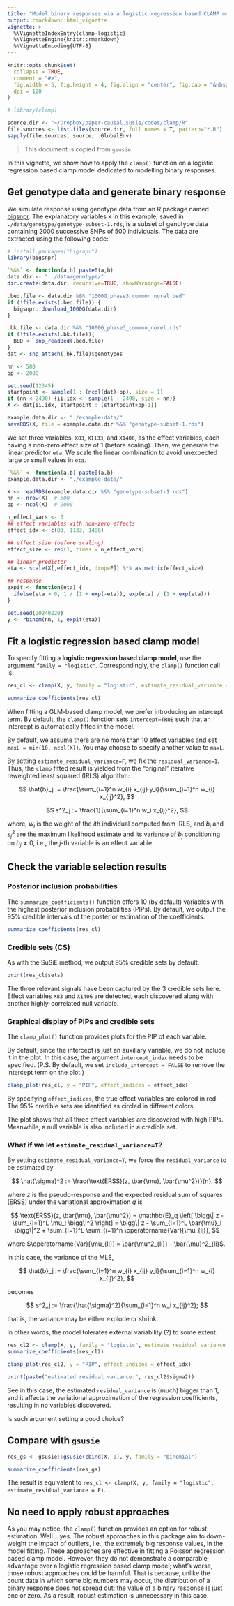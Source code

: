 ```yaml
---
title: "Model binary responses via a logistic regression based CLAMP model"
output: rmarkdown::html_vignette
vignette: >
  %\VignetteIndexEntry{clamp-logistic}
  %\VignetteEngine{knitr::rmarkdown}
  %\VignetteEncoding{UTF-8}
---
```


```r
knitr::opts_chunk$set(
  collapse = TRUE,
  comment = "#>",
  fig.width = 5, fig.height = 4, fig.align = "center", fig.cap = "&nbsp;", 
  dpi = 120
)
```

```r
# library(clamp)

source.dir <- "~/Dropbox/paper-causal.susie/codes/clamp/R"
file.sources <- list.files(source.dir, full.names = T, pattern="*.R")
sapply(file.sources, source, .GlobalEnv)
```

> This document is copied from `gsusie`. 

In this vignette, we show how to apply the `clamp()` function on a logistic
regression based clamp model dedicated to modelling binary responses.

## Get genotype data and generate binary response

We simulate response using genotype data from an R package named
[bigsnpr](https://github.com/privefl/bigsnpr/). 
The explanatory variables `X` in this example, 
saved in `./data/genotype/genotype-subset-1.rds`, 
is a subset of genotype data containing 2000 successive SNPs of 500 individuals. 
The data are extracted using the following code: 

```r
# install.packages("bigsnpr")
library(bigsnpr)

`%&%` <- function(a,b) paste0(a,b)
data.dir <- "../data/genotype/"
dir.create(data.dir, recursive=TRUE, showWarnings=FALSE)

.bed.file <- data.dir %&% "1000G_phase3_common_norel.bed"
if (!file.exists(.bed.file)) {
  bigsnpr::download_1000G(data.dir)
}

.bk.file <- data.dir %&% "1000G_phase3_common_norel.rds"
if (!file.exists(.bk.file)){
  BED <- snp_readBed(.bed.file)
}
dat <- snp_attach(.bk.file)$genotypes

nn <- 500
pp <- 2000

set.seed(12345)
startpoint <- sample(1 : (ncol(dat)-pp), size = 1)
if (nn < 2490) {ii.idx <- sample(1 : 2490, size = nn)}
X <- dat[ii.idx, startpoint : (startpoint+pp-1)]

example.data.dir <- "./example-data/"
saveRDS(X, file = example.data.dir %&% "genotype-subset-1.rds")
```


We set three variables, `X83`, `X1133`, and `X1406`, as 
the effect variables, each having a non-zero
effect size of 1 (before scaling). 
Then, we generate the linear predictor `eta`. 
We scale the linear combination to avoid unexpected large or 
small values in `eta`. 

```r
`%&%` <- function(a,b) paste0(a,b)
example.data.dir <- "./example-data/"

X <- readRDS(example.data.dir %&% "genotype-subset-1.rds")
nn <- nrow(X)  # 500
pp <- ncol(X)  # 2000

n_effect_vars <- 3
## effect variables with non-zero effects
effect_idx <- c(83, 1133, 1406)

## effect size (before scaling)
effect_size <- rep(1, times = n_effect_vars)

## linear predictor
eta <- scale(X[,effect_idx, drop=F]) %*% as.matrix(effect_size)

## response
expit <- function(eta) {
  ifelse(eta > 0, 1 / (1 + exp(-eta)), exp(eta) / (1 + exp(eta)))
}

set.seed(20240220)
y <- rbinom(nn, 1, expit(eta))
```

## Fit a logistic regression based clamp model

To specify fitting a **logistic regression based clamp model**, 
use the argument `family = "logistic"`. Correspondingly, the
`clamp()` function call is:

```r
res_cl <- clamp(X, y, family = "logistic", estimate_residual_variance = F)
```

```r
summarize_coefficients(res_cl)
```

When fitting a GLM-based clamp model, we prefer introducing an intercept term. 
By default, the `clamp()` function sets `intercept=TRUE` 
such that an intercept is automatically fitted in the model. 


By default, we assume there are no more than 10 effect variables
and set `maxL = min(10, ncol(X))`. You may choose to specify another
value to `maxL`.

By setting `estimate_residual_variance=F`, we fix the `residual_variance=1`.
Thus, the `clamp` fitted result is yielded from the "original" iterative 
reweighted least squared (IRLS) algorithm: 

$$
\hat{b}_j := \frac{\sum_{i=1}^n w_{i} x_{ij} y_i}{\sum_{i=1}^n w_{i} x_{ij}^2},
$$

$$
s^2_j := \frac{1}{\sum_{i=1}^n w_i x_{ij}^2},
$$

where, $w_{i}$ is the weight of the $i$th individual computed from IRLS, 
and $\hat{b}_j$ and $s_j^2$ are the maximum likelihood estimate 
and its variance of $b_j$ conditioning on $b_j \neq 0$, i.e., 
the $j$-th variable is an effect variable. 

## Check the variable selection results

### Posterior inclusion probabilities

The `summarize_coefficients()` function offers 10 (by default) variables
with the highest posterior inclusion probabilities (PIPs). By default,
we output the 95% credible intervals of the posterior estimation of the coefficients. 

```r
summarize_coefficients(res_cl)
```

### Credible sets (CS)

As with the SuSiE method, we output 95% credible sets by default.

```r
print(res_cl$sets)
```

The three relevant signals have been captured by the 3 credible sets
here. Effect variables `X83` and `X1406` are detected, 
each discovered along with another highly-correlated null variable. 

### Graphical display of PIPs and credible sets

The `clamp_plot()` function provides plots for the PIP of each variable.

By default, since the intercept is just an auxiliary variable, we do not
include it in the plot. In this case, the argument `intercept_index` needs
to be specified. (P.S. By default, we set `include_intercept = FALSE` to
remove the intercept term on the plot.)

```r
clamp_plot(res_cl, y = "PIP", effect_indices = effect_idx)
```

By specifying `effect_indices`, the true effect variables are
colored in red. The 95% credible sets are identified as circled in
different colors. 

The plot shows that all three effect variables are discovered with high PIPs. 
Meanwhile, a null variable is also included in a credible set. 

### What if we let `estimate_residual_variance=T`? 

By setting `estimate_residual_variance=T`, 
we force the `residual_variance` to be estimated by 

$$
\hat{\sigma}^2 := \frac{\text{ERSS}(z, \bar{\mu}, \bar{\mu^2})}{n},
$$

where $z$ is the pseudo-response and the expected residual sum of squares (ERSS) 
under the variational approximation $q$ is 

$$
\text{ERSS}(z, \bar{\mu}, \bar{\mu^2}) 
= \mathbb{E}_q \left[ \bigg\| z - \sum_{l=1}^L \mu_l \bigg\|^2 \right]
= \bigg\| z - \sum_{l=1}^L \bar{\mu}_l \bigg\|^2 + \sum_{l=1}^L \sum_{i=1}^n \operatorname{Var}[\mu_{li}],
$$

where $\operatorname{Var}[\mu_{li}] = \bar{\mu^2_{li}} - \bar{\mu}^2_{li}$.

In this case, the variance of the MLE,

$$
\hat{b}_j := \frac{\sum_{i=1}^n w_{i} x_{ij} y_i}{\sum_{i=1}^n w_{i} x_{ij}^2},
$$

becomes

$$
s^2_j := \frac{\hat{\sigma}^2}{\sum_{i=1}^n w_i x_{ij}^2};
$$

that is, the variance may be either explode or shrink. 

In other words, the model tolerates external variability (?) to some extent. 

```r
res_cl2 <- clamp(X, y, family = "logistic", estimate_residual_variance = T)
summarize_coefficients(res_cl2)
```

```r
clamp_plot(res_cl2, y = "PIP", effect_indices = effect_idx)
```

```r
print(paste("estimated residual variance:", res_cl2$sigma2))
```


See in this case, the estimated `residual_variance` is (much) bigger than 1, 
and it affects the variational approximation of the regression coefficients, 
resulting in no variables discovered. 

Is such argument setting a good choice? 


## Compare with `gsusie`

```r
res_gs <- gsusie::gsusie(cbind(X, 1), y, family = "binomial")
```

```r
summarize_coefficients(res_gs)
```

The result is equivalent to
`res_cl <- clamp(X, y, family = "logistic", estimate_residual_variance = F)`. 


## No need to apply robust approaches

As you may notice, the `clamp()` function provides an option for robust estimation. 
Well... yes. The robust approaches in this package aim to down-weight the impact 
of outliers, i.e., the extremely big response values, in the model fitting. 
These approaches are effective in fitting a Poisson regression based 
clamp model. 
However, they do not demonstrate a comparable advantage over a logistic 
regression based clamp model; 
what's worse, those robust approaches could be harmful. 
That is because, unlike the count data in which some big numbers may occur,
the distribution of a binary response does not spread out; 
the value of a binary response is just one or zero. 
As a result, robust estimation is unnecessary in this case. 








